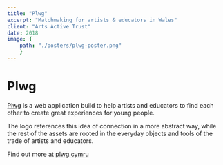 ```yaml
---
title: "Plwg"
excerpt: "Matchmaking for artists & educators in Wales"
client: "Arts Active Trust"
date: 2018
image: { 
	path: "./posters/plwg-poster.png" 
	}
---
```



# Plwg

<a href="https://plwg.cymru">Plwg</a> is a web application build to help artists
and educators to find each other to create great experiences for young people.

<Vimeo
posterQuality="max"
	class="video"
	id="351208017"
/>

The logo references this idea of connection in a more abstract way, while the rest of the assets are rooted in the everyday objects and tools of the trade of artists and educators.

Find out more at <a href="https://plwg.cymru">plwg.cymru</a>
